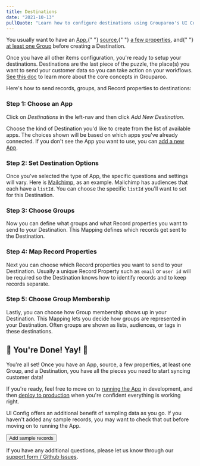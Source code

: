 ```yaml
---
title: Destinations
date: "2021-10-13"
pullQuote: "Learn how to configure destinations using Grouparoo's UI Config."
---
```


<Alert variant="warning">
  <p className="mb-0">
    You usually want to have an <a href="/docs/config/apps">App</a>,{" "}
    <a href="/docs/config/sources">source</a>,{" "}
    <a href="/docs/config/properties">a few properties</a>, and{" "}
    <a href="/docs/config/groups">at least one Group</a> before creating a
    Destination.
  </p>
</Alert>

Once you have all other items configuration, you're ready to setup your destinations. Destinations are the last piece of the puzzle, the place(s) you want to send your customer data so you can take action on your workflows. [See this doc](/docs/getting-started/product-concepts) to learn more about the core concepts in Grouparoo.

Here's how to send records, groups, and Record properties to destinations:

### Step 1: Choose an App

Click on _Destinations_ in the left-nav and then click _Add New Destination_.

<ImageInBrowserFrame
  centered
  alt="UI Config: Add Destination"
  src="/images/docs/guides/config/destination--01-add.png"
  width={1828}
  height={646}
/>

Choose the kind of Destination you'd like to create from the list of available apps. The choices shown will be based on which apps you've already connected. If you don't see the App you want to use, you can [add a new App](/docs/config/apps).

<ImageInBrowserFrame
  centered
  alt="UI Config: Choose App"
  src="/images/docs/guides/config/destination--02-App.png"
  width={953}
  height={647}
/>

### Step 2: Set Destination Options

Once you've selected the type of App, the specific questions and settings will vary. Here is [Mailchimp](https://mailchimp.com/), as an example. Mailchimp has audiences that each have a `listId`. You can choose the specific `listId` you'll want to set for this Destination.

<ImageInBrowserFrame
  centered
  alt="UI Config: Mailchimp Details"
  src="/images/docs/guides/config/destination--03-name.png"
  width={1834}
  height={791}
/>

### Step 3: Choose Groups

Now you can define what groups and what Record properties you want to send to your Destination. This Mapping defines which records get sent to the Destination.

<ImageInBrowserFrame
  centered
  alt="UI Config: Choose Group"
  src="/images/docs/guides/config/destination--04-group.png"
  width={1815}
  height={857}
/>

### Step 4: Map Record Properties

Next you can choose which Record properties you want to send to your Destination. Usually a unique Record Property such as `email` or `user id` will be required so the Destination knows how to identify records and to keep records separate.

<ImageInBrowserFrame
  centered
  alt="UI Config: Map Record Properties"
  src="/images/docs/guides/config/destination--05-property.png"
  width={1820}
  height={867}
/>

### Step 5: Choose Group Membership

Lastly, you can choose how Group membership shows up in your Destination. This Mapping lets you decide how groups are represented in your Destination. Often groups are shown as lists, audiences, or tags in these destinations.

<ImageInBrowserFrame
  centered
  alt="UI Config: Choose Group Membership"
  src="/images/docs/guides/config/destination--06-mappings.png"
  width={1427}
  height={959}
/>

<GeneratedConfigFile
  configDir="destinations"
  docPath="/docs/config/code-config/destinations"
/>

## 🎉 You're Done! Yay! 🎉

You're all set! Once you have an App, source, a few properties, at least one Group, and a Destination, you have all the pieces you need to start syncing customer data!

If you're ready, feel free to move on to [running the App](/docs/running) in development, and then [deploy to production](/docs/deployment) when you're confident everything is working right.

UI Config offers an additional benefit of sampling data as you go. If you haven't added any sample records, you may want to check that out before moving on to running the App.

<Button href="/docs/config/records" variant="outline-primary">
  Add sample records
</Button>

If you have any additional questions, please let us know through our [support form / Github Issues](https://github.com/grouparoo/grouparoo/issues/new/choose).
